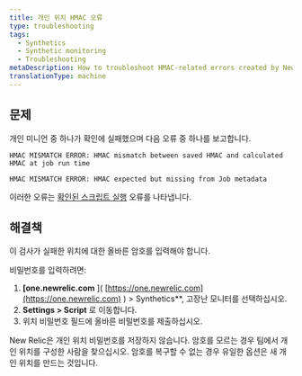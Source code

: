 ```yaml
---
title: 개인 위치 HMAC 오류
type: troubleshooting
tags:
  - Synthetics
  - Synthetic monitoring
  - Troubleshooting
metaDescription: How to troubleshoot HMAC-related errors created by New Relic synthetic private minions.
translationType: machine
---
```


## 문제

개인 미니언 중 하나가 확인에 실패했으며 다음 오류 중 하나를 보고합니다.

```
HMAC MISMATCH ERROR: HMAC mismatch between saved HMAC and calculated HMAC at job run time
```

```
HMAC MISMATCH ERROR: HMAC expected but missing from Job metadata
```

이러한 오류는 [확인된 스크립트 실행](/docs/synthetics/new-relic-synthetics/private-locations/verified-script-execution-private-locations) 오류를 나타냅니다.

## 해결책

이 검사가 실패한 위치에 대한 올바른 암호를 입력해야 합니다.

비밀번호를 입력하려면:

1. **\[one.newrelic.com** ]( [https://one.newrelic.com](https://one.newrelic.com) ) > Synthetics\*\*, 고장난 모니터를 선택하십시오.
2. **Settings > Script** 로 이동합니다.
3. 위치 비밀번호 필드에 올바른 비밀번호를 제출하십시오.

<Callout variant="tip">
  New Relic은 개인 위치 비밀번호를 저장하지 않습니다. 암호를 모르는 경우 팀에서 개인 위치를 구성한 사람을 찾으십시오. 암호를 복구할 수 없는 경우 유일한 옵션은 새 개인 위치를 만드는 것입니다.
</Callout>